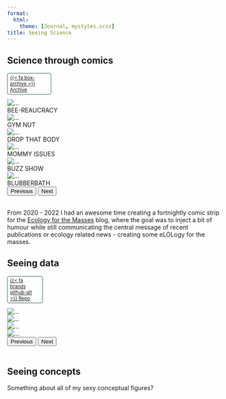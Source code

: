 ```yaml
---
format:
  html:
    theme: [Journal, mystyles.scss]
title: Seeing Science
---
```


## Science through comics
<p style="width:90px;color:#2c6060;text-decoration:none;border:solid 1px;font-size:.8em;padding:.25em .5em;border-radius:4px">[{{< fa box-archive >}} Archive](https://ecologyforthemasses.com/category/elology-for-the-masses/)</p>

```{=html}

<div id="carouselEcoMass" class="carousel slide">
  <div class="carousel-inner">
    <div class="carousel-item active">
      <img src="images/ecomass/beeaurocracy.webp" class="d-block w-100" alt="...">
        <div class="position-relative text-center">
          BEE-REAUCRACY
        </div>
    </div>
    <div class="carousel-item">
      <img src="images/ecomass/fitness_squirrel.webp" class="d-block w-100" alt="...">
        <div class="position-relative text-center">
          GYM NUT
        </div>
    </div>
    <div class="carousel-item">
      <img src="images/ecomass/seaslugs.webp" class="d-block w-100" alt="...">
        <div class="position-relative text-center">
          DROP THAT BODY
        </div>
    </div>
    <div class="carousel-item">
      <img src="images/ecomass/my_boy.webp" class="d-block w-100" alt="...">
        <div class="position-relative text-center">
          MOMMY ISSUES
        </div>
    </div>
    <div class="carousel-item">
      <img src="images/ecomass/buzz_show.webp" class="d-block w-100" alt="...">
        <div class="position-relative text-center">
          BUZZ SHOW
        </div>
    </div>
    <div class="carousel-item">
      <img src="images/ecomass/blubberbath.webp" class="d-block w-100" alt="...">
        <div class="position-relative text-center">
          BLUBBERBATH
        </div>
    </div>
  </div>
  <button class="carousel-control-prev" type="button" data-bs-target="#carouselEcoMass" data-bs-slide="prev">
    <span class="carousel-control-prev-icon" aria-hidden="true"></span>
    <span class="visually-hidden">Previous</span>
  </button>
  <button class="carousel-control-next" type="button" data-bs-target="#carouselEcoMass" data-bs-slide="next">
    <span class="carousel-control-next-icon" aria-hidden="true"></span>
    <span class="visually-hidden">Next</span>
  </button>
</div>

<br>

```

From 2020 - 2022 I had an awesome time creating a fortnightly comic strip for the [Ecology for the Masses](https://ecologyforthemasses.com/) blog, where the goal was to inject a bit of humour while still communicating the central message of recent publications or ecology related news - creating some eLOLogy for the masses.

## Seeing data
<p style="width:70px;color:#2c6060;text-decoration:none;border:solid 1px;font-size:.8em;padding:.25em .5em;border-radius:4px">[{{< fa brands github-alt >}} Repo](https://github.com/TanyaS08/TidyTuesday)</p>

```{=html}

<div id="carouselTidyTuesday" class="carousel slide">
  <div class="carousel-inner">
    <div class="carousel-item active">
      <img src="images/tidytuesday/AnnapurnaMassif.png" class="d-block w-100" alt="...">
    </div>
    <div class="carousel-item">
      <img src="images/tidytuesday/LastWord_withArt.jpeg" class="d-block w-100" alt="...">
    </div>
    <div class="carousel-item">
      <img src="images/tidytuesday/NewDatasetInTown.png" class="d-block w-100" alt="...">
    </div>
    <div class="carousel-item">
      <img src="images/tidytuesday/RaceForSpace.png" class="d-block w-100" alt="...">
    </div>
  </div>
  <button class="carousel-control-prev" type="button" data-bs-target="#carouselTidyTuesday" data-bs-slide="prev">
    <span class="carousel-control-prev-icon" aria-hidden="true"></span>
    <span class="visually-hidden">Previous</span>
  </button>
  <button class="carousel-control-next" type="button" data-bs-target="#carouselTidyTuesday" data-bs-slide="next">
    <span class="carousel-control-next-icon" aria-hidden="true"></span>
    <span class="visually-hidden">Next</span>
  </button>
</div>

<br>

```

## Seeing concepts

Something about all of my sexy conceptual figures?